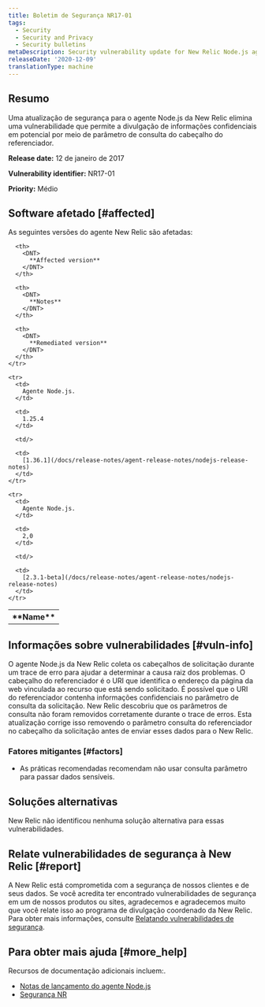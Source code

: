 ```yaml
---
title: Boletim de Segurança NR17-01
tags:
  - Security
  - Security and Privacy
  - Security bulletins
metaDescription: Security vulnerability update for New Relic Node.js agent.
releaseDate: '2020-12-09'
translationType: machine
---
```


## Resumo

Uma atualização de segurança para o agente Node.js da New Relic elimina uma vulnerabilidade que permite a divulgação de informações confidenciais em potencial por meio de parâmetro de consulta do cabeçalho do referenciador.

<DNT>**Release date:**</DNT> 12 de janeiro de 2017

<DNT>**Vulnerability identifier:**</DNT> NR17-01

<DNT>**Priority:**</DNT> Médio

## Software afetado [#affected]

As seguintes versões do agente New Relic são afetadas:

<table>
  <tbody>
    <tr>
      <th>
        <DNT>
          **Name**
        </DNT>
      </th>

      <th>
        <DNT>
          **Affected version**
        </DNT>
      </th>

      <th>
        <DNT>
          **Notes**
        </DNT>
      </th>

      <th>
        <DNT>
          **Remediated version**
        </DNT>
      </th>
    </tr>

    <tr>
      <td>
        Agente Node.js.
      </td>

      <td>
        1.25.4
      </td>

      <td/>

      <td>
        [1.36.1](/docs/release-notes/agent-release-notes/nodejs-release-notes)
      </td>
    </tr>

    <tr>
      <td>
        Agente Node.js.
      </td>

      <td>
        2,0
      </td>

      <td/>

      <td>
        [2.3.1-beta](/docs/release-notes/agent-release-notes/nodejs-release-notes)
      </td>
    </tr>
  </tbody>
</table>

## Informações sobre vulnerabilidades [#vuln-info]

O agente Node.js da New Relic coleta os cabeçalhos de solicitação durante um trace de erro para ajudar a determinar a causa raiz dos problemas. O cabeçalho do referenciador é o URI que identifica o endereço da página da web vinculada ao recurso que está sendo solicitado. É possível que o URI do referenciador contenha informações confidenciais no parâmetro de consulta da solicitação. New Relic descobriu que os parâmetros de consulta não foram removidos corretamente durante o trace de erros. Esta atualização corrige isso removendo o parâmetro consulta do referenciador no cabeçalho da solicitação antes de enviar esses dados para o New Relic.

### Fatores mitigantes [#factors]

* As práticas recomendadas recomendam não usar consulta parâmetro para passar dados sensíveis.

## Soluções alternativas

New Relic não identificou nenhuma solução alternativa para essas vulnerabilidades.

## Relate vulnerabilidades de segurança à New Relic [#report]

A New Relic está comprometida com a segurança de nossos clientes e de seus dados. Se você acredita ter encontrado vulnerabilidades de segurança em um de nossos produtos ou sites, agradecemos e agradecemos muito que você relate isso ao programa de divulgação coordenado da New Relic. Para obter mais informações, consulte [Relatando vulnerabilidades de segurança](/docs/security/new-relic-security/data-privacy/reporting-security-vulnerabilities).

## Para obter mais ajuda [#more_help]

Recursos de documentação adicionais incluem:.

* [Notas de lançamento do agente Node.js](/docs/release-notes/agent-release-notes/nodejs-release-notes)
* [Segurança NR](https://newrelic.com/security)
